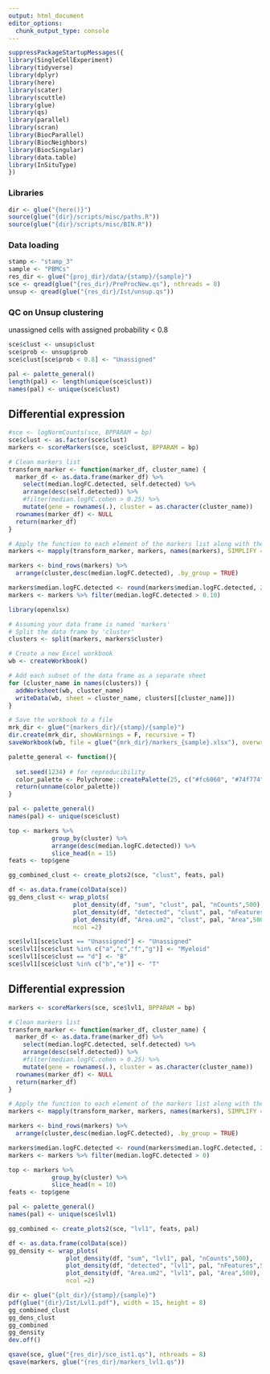 ```yaml
---
output: html_document
editor_options: 
  chunk_output_type: console
---
```


```r
suppressPackageStartupMessages({
library(SingleCellExperiment)
library(tidyverse)
library(dplyr)
library(here)
library(scater)
library(scuttle)
library(glue)
library(qs)
library(parallel)
library(scran)
library(BiocParallel)
library(BiocNeighbors)
library(BiocSingular)
library(data.table)
library(InSituType)
})
```

### Libraries

```r
dir <- glue("{here()}")
source(glue("{dir}/scripts/misc/paths.R"))
source(glue("{dir}/scripts/misc/BIN.R"))
```

### Data loading

```r
stamp <- "stamp_3"
sample <- "PBMCs"
res_dir <- glue("{proj_dir}/data/{stamp}/{sample}")
sce <- qread(glue("{res_dir}/PreProcNew.qs"), nthreads = 8)
unsup <- qread(glue("{res_dir}/Ist/unsup.qs"))
```

### QC on Unsup clustering

unassigned cells with assigned probability \< 0.8

```r
sce$clust <- unsup$clust
sce$prob <- unsup$prob
sce$clust[sce$prob < 0.8] <- "Unassigned"
```

```r
pal <- palette_general()
length(pal) <- length(unique(sce$clust))
names(pal) <- unique(sce$clust)
```

## Differential expression

```r
#sce <- logNormCounts(sce, BPPARAM = bp)
sce$clust <- as.factor(sce$clust)
markers <- scoreMarkers(sce, sce$clust, BPPARAM = bp)
```

```r
# Clean markers list
transform_marker <- function(marker_df, cluster_name) {
  marker_df <- as.data.frame(marker_df) %>%
    select(median.logFC.detected, self.detected) %>%
    arrange(desc(self.detected)) %>%
    #filter(median.logFC.cohen > 0.25) %>%
    mutate(gene = rownames(.), cluster = as.character(cluster_name))
  rownames(marker_df) <- NULL
  return(marker_df)
}

# Apply the function to each element of the markers list along with their names
markers <- mapply(transform_marker, markers, names(markers), SIMPLIFY = FALSE)

markers <- bind_rows(markers) %>%
  arrange(cluster,desc(median.logFC.detected), .by_group = TRUE) 

markers$median.logFC.detected <- round(markers$median.logFC.detected, 2)
markers <- markers %>% filter(median.logFC.detected > 0.10)
```

```r
library(openxlsx)

# Assuming your data frame is named 'markers'
# Split the data frame by 'cluster'
clusters <- split(markers, markers$cluster)

# Create a new Excel workbook
wb <- createWorkbook()

# Add each subset of the data frame as a separate sheet
for (cluster_name in names(clusters)) {
  addWorksheet(wb, cluster_name)
  writeData(wb, sheet = cluster_name, clusters[[cluster_name]])
}

# Save the workbook to a file
mrk_dir <- glue("{markers_dir}/{stamp}/{sample}")
dir.create(mrk_dir, showWarnings = F, recursive = T)
saveWorkbook(wb, file = glue("{mrk_dir}/markers_{sample}.xlsx"), overwrite = TRUE)
```

```r
palette_general <- function(){
  
  set.seed(1234) # for reproducibility
  color_palette <- Polychrome::createPalette(25, c("#fc6060", "#74f774", "#7c7cfc"))
  return(unname(color_palette))
}

pal <- palette_general()
names(pal) <- unique(sce$clust)
```

```r
top <- markers %>%
            group_by(cluster) %>%
            arrange(desc(median.logFC.detected)) %>%
            slice_head(n = 15)
feats <- top$gene
```

```r
gg_combined_clust <- create_plots2(sce, "clust", feats, pal)
```

```r
df <- as.data.frame(colData(sce))
gg_dens_clust <- wrap_plots(
                  plot_density(df, "sum", "clust", pal, "nCounts",500),
                  plot_density(df, "detected", "clust", pal, "nFeatures",300),
                  plot_density(df, "Area.um2", "clust", pal, "Area",500),
                  ncol =2)
```

```r
sce$lvl1[sce$clust == "Unassigned"] <- "Unassigned"
sce$lvl1[sce$clust %in% c("a","c","f","g")] <- "Myeloid"
sce$lvl1[sce$clust == "d"] <- "B"
sce$lvl1[sce$clust %in% c("b","e")] <- "T"
```

## Differential expression

```r
markers <- scoreMarkers(sce, sce$lvl1, BPPARAM = bp)
```

```r
# Clean markers list
transform_marker <- function(marker_df, cluster_name) {
  marker_df <- as.data.frame(marker_df) %>%
    select(median.logFC.detected, self.detected) %>%
    arrange(desc(self.detected)) %>%
    #filter(median.logFC.cohen > 0.25) %>%
    mutate(gene = rownames(.), cluster = as.character(cluster_name))
  rownames(marker_df) <- NULL
  return(marker_df)
}

# Apply the function to each element of the markers list along with their names
markers <- mapply(transform_marker, markers, names(markers), SIMPLIFY = FALSE)

markers <- bind_rows(markers) %>%
  arrange(cluster,desc(median.logFC.detected), .by_group = TRUE) 

markers$median.logFC.detected <- round(markers$median.logFC.detected, 2)
markers <- markers %>% filter(median.logFC.detected > 0)
```

```r
top <- markers %>%
            group_by(cluster) %>%
            slice_head(n = 10)
feats <- top$gene
```

```r
pal <- palette_general()
names(pal) <- unique(sce$lvl1)
```

```r
gg_combined <- create_plots2(sce, "lvl1", feats, pal)
```

```r
df <- as.data.frame(colData(sce))
gg_density <- wrap_plots(
                plot_density(df, "sum", "lvl1", pal, "nCounts",500),
                plot_density(df, "detected", "lvl1", pal, "nFeatures",500),
                plot_density(df, "Area.um2", "lvl1", pal, "Area",500),
                ncol =2)
```

```r
dir <- glue("{plt_dir}/{stamp}/{sample}")
pdf(glue("{dir}/Ist/Lvl1.pdf"), width = 15, height = 8)
gg_combined_clust
gg_dens_clust
gg_combined
gg_density
dev.off()
```

```r
qsave(sce, glue("{res_dir}/sce_ist1.qs"), nthreads = 8)
qsave(markers, glue("{res_dir}/markers_lvl1.qs"))
```
